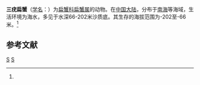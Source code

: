 {{Speciesbox
| taxon = Palicus trituberculatus
| binomial_authority = (Chen, 1981)<ref name='id11920'>{{cite web| url =http://www.bioinfo.cn/db05/BjdwSpecies.php?action=view&id=11920| title =三疣扁蟹| work =《中国动物物种编目数据库》| publisher =中国科学院微生物研究所| author =中国科学院动物研究所| accessdate =2009-04-28| deadurl =yes| archiveurl =https://web.archive.org/web/20160305041501/http://www.bioinfo.cn/db05/BjdwSpecies.php?action=view&id=11920| archivedate =2016-03-05}}</ref>
}}

'''三疣扁蟹'''（[[学名|学名]]：{{lang|la|''Palicus trituberculatus''}}）为[[扁蟹科|扁蟹科]][[扁蟹属|扁蟹属]]的动物。在[[中国大陆|中国大陆]]，分布于[[南海|南海]]等海域，生活环境为海水，多见于水深66-202米沙质底。其生存的海拔范围为-202至-66米。<ref name='id11920'/>

== 参考文献 ==
{{reflist}}

{{螃蟹小作品}}
{{taxonbar}}
[[Category:_1981年描述的动物|S]]
[[Category:扁蟹属|S]]